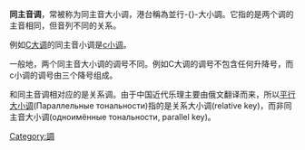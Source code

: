 {{unreferenced|time=2016-05-24T16:46:16+00:00}}
'''同主音调'''，常被称为同主音大小调，港台稱為並行-{}-大小調。它指的是两个调的主音相同，但音列不同的关系。

例如[[C大调|C大调]]的同主音小调是[[c小调|c小调]]。

一般地，两个同主音大小调的调号不同。例如C大调的调号不包含任何升降号，而c小调的调号由三个降号组成。

和同主音调相对应的是关系调。由于中国近代乐理主要由俄文翻译而来，所以[[平行大小调|平行大小调]](Параллельные тональности)指的是关系大小调(relative key)，而非同主音大小调(одноимённые тональности, parallel key)。


{{Music-stub}}

[[Category:調|Category:調]]
